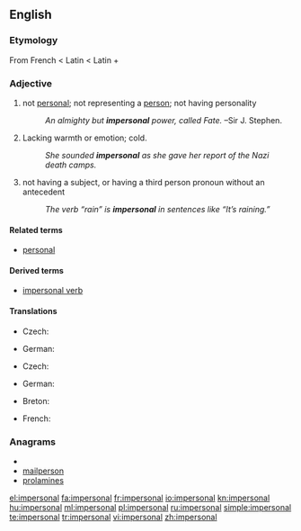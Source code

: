 ==English==

===Etymology===
From French {{term|impersonnel}} < Latin {{term|impersonalis}} < Latin {{term|im-||not}} + {{term|personalis||personal}}

===Adjective===
{{en-adj}}

# not [[personal]]; not representing a [[person]]; not having personality
#: ''An almighty but '''impersonal''' power, called Fate.'' &ndash;Sir J. Stephen.
# Lacking warmth or emotion; cold.
#: ''She sounded '''impersonal''' as she gave her report of the Nazi death camps.''
# {{grammar|of a verb or other word}} not having a subject, or having a third person pronoun without an antecedent
#: ''The verb “rain” is '''impersonal''' in sentences like “It’s raining.”''

====Related terms====
* [[personal]]

====Derived terms====
* [[impersonal verb]]

====Translations====
{{trans-top|not representing a person}}
* Czech: {{t-|cs|neosobní|m}}
{{trans-mid}}
* German: {{t-|de|unpersönlich}}
{{trans-bottom}}

{{trans-top|lacking warmth or emotion}}
* Czech: {{t-|cs|neosobní|m}}
{{trans-mid}}
* German: {{t-|de|unpersönlich}}
{{trans-bottom}}

{{trans-top|grammar}}
* Breton: {{t-|br|dic'hour|xs=Breton}}
{{trans-mid}}
* French: {{t+|fr|impersonnel}}
{{trans-bottom}}

===Anagrams===
* {{alphagram|aeilmnoprs}}
* [[mailperson#English|mailperson]]
* [[prolamines#English|prolamines]]

[[el:impersonal]]
[[fa:impersonal]]
[[fr:impersonal]]
[[io:impersonal]]
[[kn:impersonal]]
[[hu:impersonal]]
[[ml:impersonal]]
[[pl:impersonal]]
[[ru:impersonal]]
[[simple:impersonal]]
[[te:impersonal]]
[[tr:impersonal]]
[[vi:impersonal]]
[[zh:impersonal]]